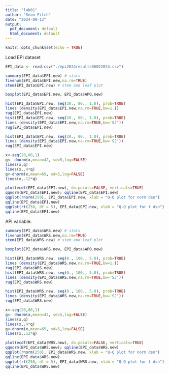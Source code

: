 ```yaml
---
title: "lab01"
author: "Sean Fitch"
date: "2024-09-13"
output:
  pdf_document: default
  html_document: default
---
```


```r
knitr::opts_chunk$set(echo = TRUE)
```


Load EPI dataset

```r
EPI_data <- read.csv("./epi2024results06022024.csv")
```

```r
summary(EPI_data$EPI.new) # stats
fivenum(EPI_data$EPI.new,na.rm=TRUE)
stem(EPI_data$EPI.new) # stem and leaf plot
```
```r
boxplot(EPI_data$EPI.new, EPI_data$APO.new) 
```
```r
hist(EPI_data$EPI.new, seq(20., 80., 1.0), prob=TRUE)
lines (density(EPI_data$EPI.new,na.rm=TRUE,bw=1.))
rug(EPI_data$EPI.new) 
hist(EPI_data$EPI.new, seq(20., 80., 1.0), prob=TRUE)
lines (density(EPI_data$EPI.new,na.rm=TRUE,bw='SJ'))
rug(EPI_data$EPI.new) 
```

```r
hist(EPI_data$EPI.new, seq(20., 80., 1.0), prob=TRUE)
lines (density(EPI_data$EPI.new,na.rm=TRUE,bw='SJ'))
rug(EPI_data$EPI.new)

x<-seq(20,80,1)
q<- dnorm(x,mean=42, sd=5,log=FALSE)
lines(x,q)
lines(x,.4*q)
q<-dnorm(x,mean=65, sd=5,log=FALSE)
lines(x,.12*q)
```
```r
plot(ecdf(EPI_data$EPI.new), do.points=FALSE, verticals=TRUE) 
qqnorm(EPI_data$EPI.new); qqline(EPI_data$EPI.new)
qqplot(rnorm(250), EPI_data$EPI.new, xlab = "Q-Q plot for norm dsn")
qqline(EPI_data$EPI.new)
qqplot(rt(250, df = 5), EPI_data$EPI.new, xlab = "Q-Q plot for t dsn")
qqline(EPI_data$EPI.new)
```
API variable:
```r
summary(EPI_data$WRS.new) # stats
fivenum(EPI_data$WRS.new,na.rm=TRUE)
stem(EPI_data$WRS.new) # stem and leaf plot
```
```r
boxplot(EPI_data$WRS.new, EPI_data$APO.new) 
```
```r
hist(EPI_data$WRS.new, seq(0., 100., 5.0), prob=TRUE)
lines (density(EPI_data$WRS.new,na.rm=TRUE,bw=1.))
rug(EPI_data$WRS.new) 
hist(EPI_data$WRS.new, seq(0., 100., 5.0), prob=TRUE)
lines (density(EPI_data$WRS.new,na.rm=TRUE,bw='SJ'))
rug(EPI_data$WRS.new) 
```
```r
hist(EPI_data$WRS.new, seq(0., 100., 5.0), prob=TRUE)
lines (density(EPI_data$WRS.new,na.rm=TRUE,bw='SJ'))
rug(EPI_data$WRS.new)

x<-seq(20,80,1)
q<- dnorm(x,mean=42, sd=5,log=FALSE)
lines(x,q)
lines(x,.4*q)
q<-dnorm(x,mean=65, sd=5,log=FALSE)
lines(x,.12*q)
```
```r
plot(ecdf(EPI_data$WRS.new), do.points=FALSE, verticals=TRUE) 
qqnorm(EPI_data$WRS.new); qqline(EPI_data$WRS.new)
qqplot(rnorm(250), EPI_data$WRS.new, xlab = "Q-Q plot for norm dsn")
qqline(EPI_data$WRS.new)
qqplot(rt(250, df = 5), EPI_data$WRS.new, xlab = "Q-Q plot for t dsn")
qqline(EPI_data$WRS.new)
```